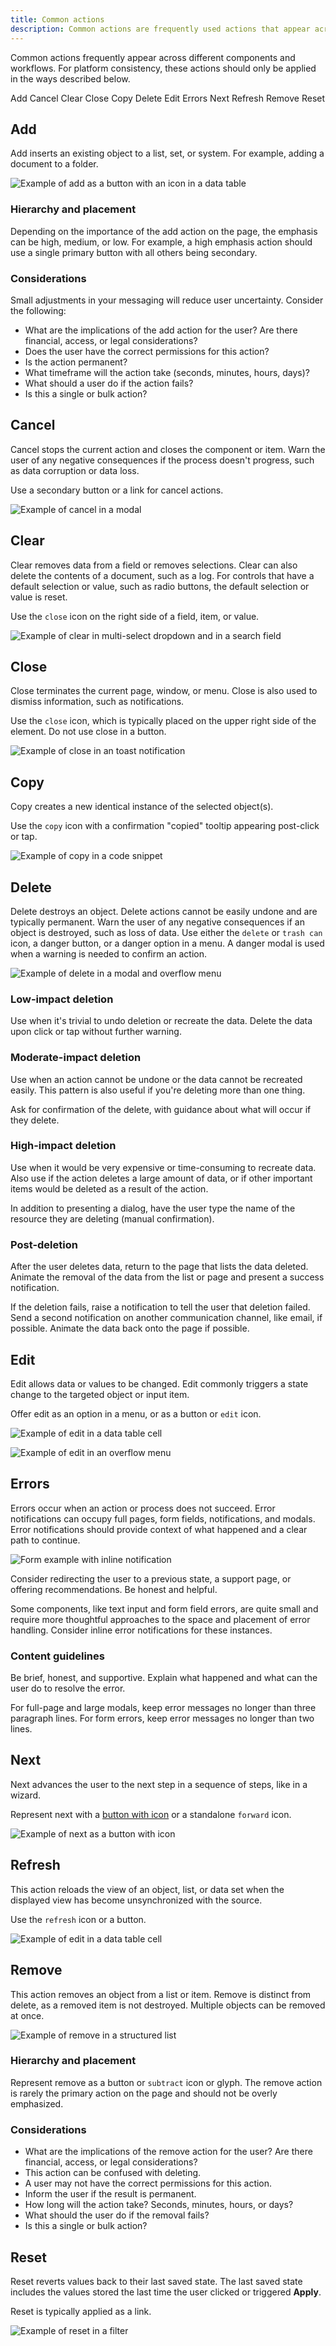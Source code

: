 ```yaml
---
title: Common actions
description: Common actions are frequently used actions that appear across different components and workflows.
---
```


<PageDescription>

Common actions frequently appear across different components and workflows. For platform consistency, these actions should only be applied in the ways described below.

</PageDescription>

<AnchorLinks>

<AnchorLink>Add</AnchorLink>
<AnchorLink>Cancel</AnchorLink>
<AnchorLink>Clear</AnchorLink>
<AnchorLink>Close</AnchorLink>
<AnchorLink>Copy</AnchorLink>
<AnchorLink>Delete</AnchorLink>
<AnchorLink>Edit</AnchorLink>
<AnchorLink>Errors</AnchorLink>
<AnchorLink>Next</AnchorLink>
<AnchorLink>Refresh</AnchorLink>
<AnchorLink>Remove</AnchorLink>
<AnchorLink>Reset</AnchorLink>

</AnchorLinks>

## Add

Add inserts an existing object to a list, set, or system. For example, adding a document to a folder.

<Row>
<Column colLg={8}>

![Example of add as a button with an icon in a data table](images/common-action-7.png)

</Column>
</Row>

### Hierarchy and placement

Depending on the importance of the add action on the page, the emphasis can be high, medium, or low. For example, a high emphasis action should use a single primary button with all others being secondary.

### Considerations

Small adjustments in your messaging will reduce user uncertainty. Consider the following:

- What are the implications of the add action for the user? Are there financial, access, or legal considerations?
- Does the user have the correct permissions for this action?
- Is the action permanent?
- What timeframe will the action take (seconds, minutes, hours, days)?
- What should a user do if the action fails?
- Is this a single or bulk action?

## Cancel

Cancel stops the current action and closes the component or item. Warn the user of any negative consequences if the process doesn't progress, such as data corruption or data loss.

Use a secondary button or a link for cancel actions.

<Row>
<Column colLg={8}>

![Example of cancel in a modal](images/common-action-1.png)

</Column>
</Row>

## Clear

Clear removes data from a field or removes selections. Clear can also delete the contents of a document, such as a log. For controls that have a default selection or value, such as radio buttons, the default selection or value is reset.

Use the `close` icon on the right side of a field, item, or value.

<Row>
<Column colLg={8}>

![Example of clear in multi-select dropdown and in a search field](images/common-action-2.png)

</Column>
</Row>

## Close

Close terminates the current page, window, or menu. Close is also used to dismiss information, such as notifications.

Use the `close` icon, which is typically placed on the upper right side of the element. Do not use close in a button.

<Row>
<Column colLg={8}>

![Example of close in an toast notification](images/common-action-3.png)

</Column>
</Row>

## Copy

Copy creates a new identical instance of the selected object(s).

Use the `copy` icon with a confirmation "copied" tooltip appearing post-click or tap.

<Row>
<Column colLg={8}>

![Example of copy in a code snippet](images/common-action-8.png)

</Column>
</Row>

## Delete

Delete destroys an object. Delete actions cannot be easily undone and are typically permanent. Warn the user of any negative consequences if an object is destroyed, such as loss of data. Use either the `delete` or `trash can` icon, a danger button, or a danger option in a menu. A danger modal is used when a warning is needed to confirm an action.

<Row>
<Column colLg={8}>

![Example of delete in a modal and overflow menu](images/common-action-4.png)

</Column>
</Row>

### Low-impact deletion

Use when it's trivial to undo deletion or recreate the data. Delete the data upon click or tap without further warning.

### Moderate-impact deletion

Use when an action cannot be undone or the data cannot be recreated easily. This pattern is also useful if you're deleting more than one thing.

Ask for confirmation of the delete, with guidance about what will occur if they delete.

### High-impact deletion

Use when it would be very expensive or time-consuming to recreate data. Also use if the action deletes a large amount of data, or if other important items would be deleted as a result of the action.

In addition to presenting a dialog, have the user type the name of the resource they are deleting (manual confirmation).

### Post-deletion

After the user deletes data, return to the page that lists the data deleted. Animate the removal of the data from the list or page and present a success notification.

If the deletion fails, raise a notification to tell the user that deletion failed. Send a second notification on another communication channel, like email, if possible. Animate the data back onto the page if possible.

## Edit

Edit allows data or values to be changed. Edit commonly triggers a state change to the targeted object or input item.

Offer edit as an option in a menu, or as a button or `edit` icon.

<Row>
<Column colLg={8}>

![Example of edit in a data table cell](images/common-action-9.png)

</Column>
</Row>

<Row>
<Column colLg={8}>

![Example of edit in an overflow menu](images/common-action-10.png)

</Column>
</Row>

## Errors

Errors occur when an action or process does not succeed. Error notifications can occupy full pages, form fields, notifications, and modals. Error notifications should provide context of what happened and a clear path to continue.

<Row>
<Column colLg={8}>

![Form example with inline notification](images/notification-usage-3.png)

</Column>
</Row>

Consider redirecting the user to a previous state, a support page, or offering recommendations. Be honest and helpful.

Some components, like text input and form field errors, are quite small and require more thoughtful approaches to the space and placement of error handling. Consider inline error notifications for these instances.

### Content guidelines

Be brief, honest, and supportive. Explain what happened and what can the user do to resolve the error.

For full-page and large modals, keep error messages no longer than three paragraph lines. For form errors, keep error messages no longer than two lines.

## Next

Next advances the user to the next step in a sequence of steps, like in a wizard.

Represent next with a [button with icon](/components/button/usage) or a standalone `forward` icon.

<Row>
<Column colLg={8}>

![Example of next as a button with icon](images/common-action-11.png)

</Column>
</Row>

## Refresh

This action reloads the view of an object, list, or data set when the displayed view has become unsynchronized with the source.

Use the `refresh` icon or a button.

<Row>
<Column colLg={8}>

![Example of edit in a data table cell](images/common-action-12.png)

</Column>
</Row>

## Remove

This action removes an object from a list or item. Remove is distinct from delete, as a removed item is not destroyed. Multiple objects can be removed at once.

<Row>
<Column colLg={8}>

![Example of remove in a structured list](images/common-action-5.png)

</Column>
</Row>

### Hierarchy and placement

Represent remove as a button or `subtract` icon or glyph. The remove action is rarely the primary action on the page and should not be overly emphasized.

### Considerations

- What are the implications of the remove action for the user? Are there financial, access, or legal considerations?
- This action can be confused with deleting.
- A user may not have the correct permissions for this action.
- Inform the user if the result is permanent.
- How long will the action take? Seconds, minutes, hours, or days?
- What should the user do if the removal fails?
- Is this a single or bulk action?

## Reset

Reset reverts values back to their last saved state. The last saved state includes the values stored the last time the user clicked or triggered **Apply**.

<Row>
<Column colLg={8}>

Reset is typically applied as a link.

![Example of reset in a filter](images/common-action-6.png)

</Column>
</Row>

